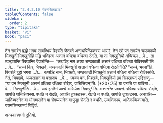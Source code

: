```yaml
---
title: "2.4.2.10 रोदनसिक्खापद"
tableOfContents: false
sidebar:
  order: 2
type: "tipitaka"
basket: "vi"
book: "paci"
---
```



<DynamicBreadcrumb />

<Division number="879" book="paci">

<Paragraph number="2779" book="paci">
तेन समयेन बुद्धो भगवा सावत्थियं विहरति जेतवने अनाथपिण्डिकस्स आरामे. तेन खो पन समयेन चण्डकाळी भिक्खुनी भिक्खुनीहि सद्धिं भण्डित्वा अत्तानं वधित्वा वधित्वा रोदति. या ता भिक्खुनियो अप्पिच्छा …पे…  ता उज्झायन्ति खिय्यन्ति विपाचेन्ति—  “कथञ्हि नाम अय्या चण्डकाळी अत्तानं वधित्वा वधित्वा रोदिस्सती”ति …पे…  “सच्चं किर, भिक्खवे, चण्डकाळी भिक्खुनी अत्तानं वधित्वा वधित्वा रोदती”ति? “सच्चं, भगवा”ति. विगरहि बुद्धो भगवा …पे…  कथञ्हि नाम, भिक्खवे, चण्डकाळी भिक्खुनी अत्तानं वधित्वा वधित्वा रोदिस्सति. नेतं, भिक्खवे, अप्पसन्नानं वा पसादाय …पे…  एवञ्च पन, भिक्खवे, भिक्खुनियो इमं सिक्खापदं उद्दिसन्तु—
</Paragraph>

</Division>
<Division number="880" book="paci">

<Paragraph number="2780" book="paci">
<Emphasis>“या पन भिक्खुनी अत्तानं वधित्वा वधित्वा रोदेय्य, पाचित्तियन्”</Emphasis>ति. (*20*:<Emphasis>75</Emphasis>)
</Paragraph>

</Division>
<Division number="881" book="paci">

<Paragraph number="2781" book="paci">
<Emphasis>या पना</Emphasis>ति या यादिसा …पे…  <Emphasis>भिक्खुनी</Emphasis>ति …पे…  अयं इमस्मिं अत्थे अधिप्पेता भिक्खुनीति.
</Paragraph>

<Paragraph number="2782" book="paci">
<Emphasis>अत्तानन्</Emphasis>ति पच्चत्तं. वधित्वा वधित्वा रोदति, आपत्ति पाचित्तियस्स. वधति न रोदति, आपत्ति दुक्कटस्स. रोदति न वधति, आपत्ति दुक्कटस्स.
</Paragraph>

</Division>
<Division number="882" book="paci">

<Paragraph number="2783" book="paci">
अनापत्ति—  ञातिब्यसनेन वा भोगब्यसनेन वा रोगब्यसनेन वा फुट्ठा रोदति न वधति, उम्मत्तिकाय, आदिकम्मिकायाति.

</Paragraph>
</Division>

<Paragraph number="2784" type="center" book="paci">
दसमसिक्खापदं निट्ठितं.

  
अन्धकारवग्गो दुतियो.
</Paragraph>